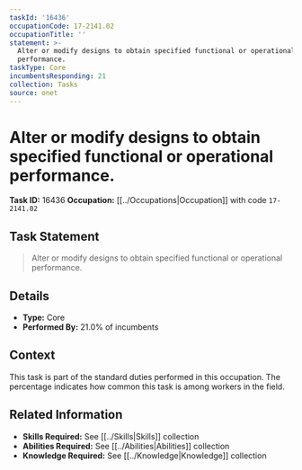 ```yaml
---
taskId: '16436'
occupationCode: 17-2141.02
occupationTitle: ''
statement: >-
  Alter or modify designs to obtain specified functional or operational
  performance.
taskType: Core
incumbentsResponding: 21
collection: Tasks
source: onet
---
```

# Alter or modify designs to obtain specified functional or operational performance.

**Task ID:** 16436
**Occupation:** [[../Occupations|Occupation]] with code `17-2141.02`

## Task Statement

> Alter or modify designs to obtain specified functional or operational performance.

## Details

- **Type:** Core
- **Performed By:** 21.0% of incumbents

## Context

This task is part of the standard duties performed in this occupation. The percentage indicates how common this task is among workers in the field.

## Related Information

- **Skills Required:** See [[../Skills|Skills]] collection
- **Abilities Required:** See [[../Abilities|Abilities]] collection
- **Knowledge Required:** See [[../Knowledge|Knowledge]] collection
